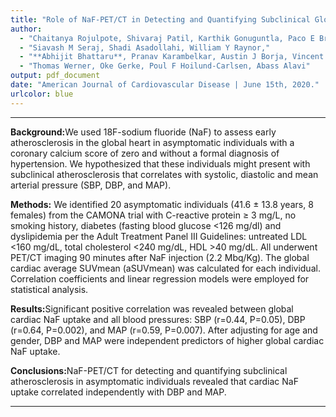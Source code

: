 ```yaml
---
title: "Role of NaF-PET/CT in Detecting and Quantifying Subclinical Global Cardiac Atherosclerosis and its Association with Blood Pressure in Non-Dyslipidemic Individuals."
author:
  - "Chaitanya Rojulpote, Shivaraj Patil, Karthik Gonuguntla, Paco E Bravo,"
  - "Siavash M Seraj, Shadi Asadollahi, William Y Raynor,"
  - "**Abhijit Bhattaru**, Pranav Karambelkar, Austin J Borja, Vincent Zhang,"
  - "Thomas Werner, Oke Gerke, Poul F Hoilund-Carlsen, Abass Alavi"
output: pdf_document
date: "American Journal of Cardiovascular Disease | June 15th, 2020."
urlcolor: blue
---
```

***


\noindent
**Background:**We used 18F-sodium fluoride (NaF) to assess early atherosclerosis in the global heart in asymptomatic individuals with a coronary calcium score of zero and without a formal diagnosis of hypertension. We hypothesized that these individuals might present with subclinical atherosclerosis that correlates with systolic, diastolic and mean arterial pressure (SBP, DBP, and MAP).

\noindent
**Methods:** We identified 20 asymptomatic individuals (41.6 ± 13.8 years, 8 females) from the CAMONA trial with C-reactive protein $\geq$ 3 mg/L, no smoking history, diabetes (fasting blood glucose <126 mg/dl) and dyslipidemia per the Adult Treatment Panel III Guidelines: untreated LDL <160 mg/dL, total cholesterol <240 mg/dL, HDL >40 mg/dL. All underwent PET/CT imaging 90 minutes after NaF injection (2.2 Mbq/Kg). The global cardiac average SUVmean (aSUVmean) was calculated for each individual. Correlation coefficients and linear regression models were employed for statistical analysis.

\noindent
**Results:**Significant positive correlation was revealed between global cardiac NaF uptake and all blood pressures: SBP (r=0.44, P=0.05), DBP (r=0.64, P=0.002), and MAP (r=0.59, P=0.007). After adjusting for age and gender, DBP and MAP were independent predictors of higher global cardiac NaF uptake.

\noindent
**Conclusions:**NaF-PET/CT for detecting and quantifying subclinical atherosclerosis in asymptomatic individuals revealed that cardiac NaF uptake correlated independently with DBP and MAP.

***

\begin{center}

```r
knitr::include_graphics('case.png')
```

Full Text:\href {http://www.ajcd.us/files/ajcd0114898.pdf}{AJCD 0114898} | Pubmed: \href {http://www.ajcd.us/files/ajcd0114898.pdf}{Coming Soon}


\end{center}
